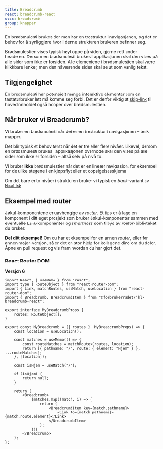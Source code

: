 ```yaml
---
title: Breadcrumb
react: breadcrumb-react
scss: breadcrumb
group: knapper
---
```



<Ingress>
    En brødsmulesti brukes der man har en trestruktur i navigasjonen, og det er behov for å synliggjøre hvor i denne
    strukturen brukeren befinner seg.
</Ingress>

<ComponentExample component={BreadcrumbExample} codeExample={breadcrumbExampleCode} />

Brødsmulestien vises typisk høyt oppe på siden, gjerne rett under headeren. Dersom en brødsmulesti brukes i applikasjonen skal den vises på alle sider som ikke er forsiden. Alle elementene i brødsmulestien skal være klikkbare lenker, men den nåværende siden skal se ut som vanlig tekst.

## Tilgjengelighet

En brødsmulesti har potensielt mange interaktive elementer som en tastaturbruker lett må komme seg forbi. Det er derfor viktig at [skip-link](/universell-utforming/guide#uu/hoppe-over-blokker) til hovedinnholdet også hopper over brødsmulestien.

## Når bruker vi Breadcrumb?

Vi bruker en brødsmulesti når det er en trestruktur i navigasjonen – tenk mapper.

Det blir typisk et behov først når det er tre eller flere nivåer. Likevel, dersom en brødsmulesti brukes i applikasjonen overhode skal den vises på alle sider som ikke er forsiden – altså selv på nivå to.

Vi bruker **ikke** brødsmulestier når det er en lineær navigasjon, for eksempel for de ulike stegene i en kjøpsflyt eller et oppsigelsesskjema.

Om det bare er to nivåer i strukturen bruker vi typisk en _back_-variant av [NavLink](/komponenter/link).

## Eksempel med router

Jøkul-komponentene er uavhengige av _router_. Et tips er å lage en komponent i ditt eget prosjekt som bruker Jøkul-komponenter sammen med eventuelle `Link`-komponenter og _smartness_ som tilbys av _router_-biblioteket du bruker.

**Del ditt eksempel!** Om du har et eksempel for en annen _router_, eller for annen major-versjon, så er det en stor hjelp for kollegene dine om du deler. Åpne en pull request og vis fram hvordan du har gjort det.

### React Router DOM

**Versjon 6**

```tsx
import React, { useMemo } from "react";
import type { RouteObject } from "react-router-dom";
import { Link, matchRoutes, useMatch, useLocation } from "react-router-dom";
import { Breadcrumb, BreadcrumbItem } from "@forbrukerradet/jkl-breadcrumb-react";

export interface MyBreadcrumbProps {
    routes: RouteObject[];
}

export const MyBreadcrumb = ({ routes }: MyBreadcrumbProps) => {
    const location = useLocation();

    const matches = useMemo(() => {
        const routeMatches = matchRoutes(routes, location);
        return [{ pathname: "/", route: { element: "Hjem" } }, ...routeMatches];
    }, [location]);

    const isHjem = useMatch("/");

    if (isHjem) {
        return null;
    }

    return (
        <Breadcrumb>
            {matches.map((match, i) => {
                return (
                    <BreadcrumbItem key={match.pathname}>
                        <Link to={match.pathname}>{match.route.element}</Link>
                    </BreadcrumbItem>
                );
            })}
        </Breadcrumb>
    );
};
```
